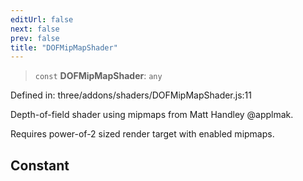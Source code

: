 ```yaml
---
editUrl: false
next: false
prev: false
title: "DOFMipMapShader"
---
```


> `const` **DOFMipMapShader**: `any`

Defined in: three/addons/shaders/DOFMipMapShader.js:11

Depth-of-field shader using mipmaps from Matt Handley @applmak.

Requires power-of-2 sized render target with enabled mipmaps.

## Constant

